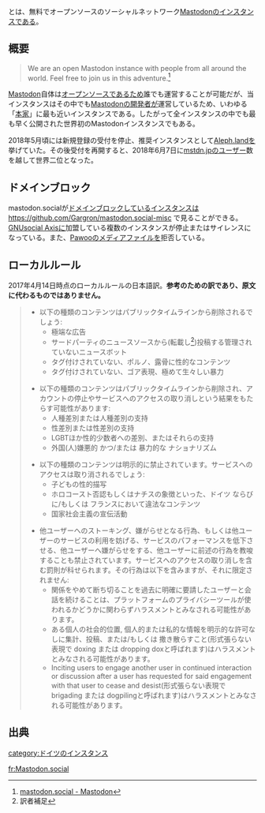 
{{混同|mstdn.social}}
{{Infobox instance
| Name          = {{Ruby|'''Mastodon.social'''|マストドン ドット ソーシャル}}
| Domain        = https://mastodon.social
| Admin         = [https://mastodon.social/@Gargron Gargron]
| Moderator = [https://mastodon.social/@CM_chrismartin Chris]<br />[https://mastodon.social/@CM_noelle Noëlle]<br />[https://mastodon.social/@Yukari Yukari]
| Country       = ドイツ連邦
| Start         = 2016年3月16日<ref>https://mastodon.social/@Gargron/1</ref>
| Kifu          = [https://www.patreon.com/user?u=619786 Patreon]
| SourceCode    = https://github.com/tootsuite/mastodon
| Alias         = .social, 本家, 社会鯖
}}{{Ruby|'''Mastodon.social'''|マストドン ドット ソーシャル}}とは、無料でオープンソースのソーシャルネットワーク[[Mastodon]]のインスタンスである。

== 概要 ==

<blockquote>We are an open Mastodon instance with people from all around the world. Feel free to join us in this adventure.<ref>[https://mastodon.social/about/more mastodon.social - Mastodon]</ref></blockquote>

[[Mastodon]]自体は[[オープンソース]]であるため誰でも運営することが可能だが、当インスタンスはその中でも[[Eugen Rochko|Mastodonの開発者]]が運営しているため、いわゆる「[[本家]]」に最も近いインスタンスである。したがって全インスタンスの中でも最も早く公開された世界初のMastodonインスタンスでもある。

2018年5月頃には新規登録の受付を停止、推奨インスタンスとして[[Aleph.land]]を挙げていた。その後受付を再開すると、2018年6月7日に[[mstdn.jp]]のユーザー数を越して世界二位となった。<!-- 公開当初、ユーザーの一般登録は早い段階で管理者が設けていた上限に達したため、以後は[https://mastodon.social/@Gargron Eugen]氏がケーキを食べている間か、ティーを飲んでいる間だけ登録できるようになるとアナウンスされていた<ref>https://mastodon.social/@Gargron/2355275</ref>が、現在は自由に新規登録ができるようになっている。-->

==ドメインブロック==
mastodon.socialが[[ドメインブロック]]しているインスタンスは https://github.com/Gargron/mastodon.social-misc で見ることができる。[[GNUsocial Axis]]に加盟している複数のインスタンスが停止またはサイレンスになっている。また、[[Pawoo]]のメディアファイルを拒否している。

== ローカルルール ==

2017年4月14日時点のローカルルールの日本語訳。'''参考のための訳であり、原文に代わるものではありません。'''

<blockquote>
*以下の種類のコンテンツはパブリックタイムラインから削除されるでしょう:
**極端な広告
**サードパーティのニュースソースから(転載し<ref>訳者補足</ref>)投稿する管理されていないニュースボット
**タグ付けされていない、ポルノ、露骨に性的なコンテンツ
**タグ付けされていない、ゴア表現、極めて生々しい暴力

*以下の種類のコンテンツはパブリックタイムラインから削除され、アカウントの停止やサービスへのアクセスの取り消しという結果をもたらす可能性があります:
**人種差別または人種差別の支持
**性差別または性差別の支持
**LGBTほか性的少数者への差別、またはそれらの支持
**外国(人)嫌悪的 かつ/または 暴力的な ナショナリズム

*以下の種類のコンテンツは明示的に禁止されています。サービスへのアクセスは取り消されるでしょう:
**子どもの性的描写
**ホロコースト否認もしくはナチスの象徴といった、ドイツ ならびに/もしくは フランスにおいて違法なコンテンツ<!-- ハーケンクロイツや矢十字などに代表される記章の使用は、ドイツ、ポーランドをはじめとするヨーロッパの複数の国で違法です -->
**国家社会主義の宣伝活動

<!-- harass: 嫌がらせ と訳しているが適切な表現があれば -->
*他ユーザーへのストーキング、嫌がらせとなる行為、もしくは他ユーザーのサービスの利用を妨げる、サービスのパフォーマンスを低下させる、他ユーザーへ嫌がらせをする、他ユーザーに前述の行為を教唆することも禁止されています。サービスへのアクセスの取り消しを含む罰則が科せられます。その行為は以下を含みますが、それに限定されません:
**関係をやめて断ち切ることを過去に明確に要請したユーザーと会話を続けることは、プラットフォームのプライバシーツールが使われるかどうかに関わらずハラスメントとみなされる可能性があります。
**ある個人の社会的位置, 個人的または私的な情報を明示的な許可なしに集計、投稿、または/もしくは 撒き散らすこと(形式張らない表現で doxing または dropping doxと呼ばれます)はハラスメントとみなされる可能性があります。
**Inciting users to engage another user in continued interaction or discussion after a user has requested for said engagement with that user to cease and desist(形式張らない表現で brigading または dogpilingと呼ばれます)はハラスメントとみなされる可能性があります。
</blockquote>

== 出典 ==
<references/>

{{DEFAULTSORT:social@germany}}
[[category:ドイツのインスタンス]]

[[fr:Mastodon.social]]